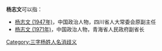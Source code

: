 '''杨志文'''可以指：
* [[杨志文_(1947年)|杨志文 (1947年)]]，中国政治人物，四川省人大常委会原副主任
* [[杨志文_(1971年)|杨志文 (1971年)]]，中国政治人物，青海省人民政府副省长

{{disambig}}

[[Category:三字杨姓人名消歧义|Category:三字杨姓人名消歧义]]